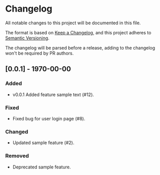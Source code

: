 # Changelog

All notable changes to this project will be documented in this file.

The format is based on [Keep a Changelog](https://keepachangelog.com/en/1.1.0/),
and this project adheres to [Semantic Versioning](https://semver.org/spec/v2.0.0.html).

The changelog will be parsed before a release, adding to the changelog won't be required by PR authors.

## [0.0.1] - 1970-00-00

### Added

- v0.0.1 Added feature sample text (#12).

### Fixed

- Fixed bug for user login page (#8).

### Changed

- Updated sample feature (#2).

### Removed

- Deprecated sample feature.
